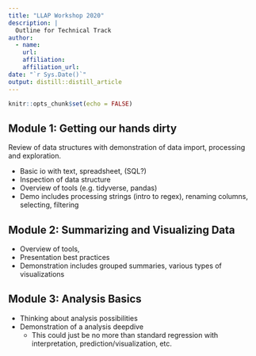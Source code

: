 ```yaml
---
title: "LLAP Workshop 2020"
description: |
  Outline for Technical Track
author:
  - name:
    url: 
    affiliation: 
    affiliation_url:
date: "`r Sys.Date()`"
output: distill::distill_article
---
```


```r
knitr::opts_chunk$set(echo = FALSE)
```



## Module 1: Getting our hands dirty

Review of data structures with demonstration of data import, processing and exploration.

- Basic io with text, spreadsheet, (SQL?)
- Inspection of data structure
- Overview of tools (e.g. tidyverse, pandas)
- Demo includes processing strings (intro to regex), renaming columns, selecting, filtering

## Module 2: Summarizing and Visualizing Data

- Overview of tools, 
- Presentation best practices
- Demonstration includes grouped summaries, various types of visualizations


## Module 3: Analysis Basics

- Thinking about analysis possibilities
- Demonstration of a analysis deepdive
  - This could just be no more than standard regression with interpretation, prediction/visualization, etc.







